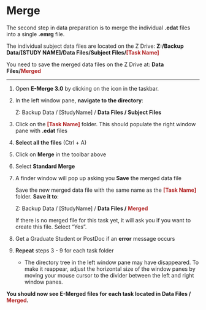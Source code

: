 # Merge

The second step in data preparation is to merge the individual **.edat** files into a single **.emrg** file.

The individual subject data files are located on the Z Drive: **Z:/Backup Data/[STUDY NAME]/Data Files/Subject Files/<span style="color: FireBrick">[Task Name]</span>**

You need to save the merged data files on the Z Drive at: **Data Files/<span style="color: FireBrick">Merged</span>**

----

1. Open **E-Merge 3.0** by clicking on the icon in the taskbar.

2. In the left window pane, **navigate to the directory**: 

    Z: Backup Data / [StudyName] / **Data Files / Subject Files**
    
3. Click on the **<span style="color: FireBrick">[Task Name]</span>** folder. This should populate the right window pane with **.edat** files

4. **Select all the files** (Ctrl + A)

5. Click on **Merge** in the toolbar above

6. Select **Standard Merge**

7. A finder window will pop up asking you **Save** the merged data file

    Save the new merged data file with the same name as the **<span style="color: FireBrick">[Task Name]</span>** folder. **Save it to**: 

    Z: Backup Data / [StudyName] / **Data Files / <span style="color: FireBrick">Merged</span>**
    
    If there is no merged file for this task yet, it will ask you if you want to create this file. Select "Yes".
    
9. Get a Graduate Student or PostDoc if an **error** message occurs

10. **Repeat** steps 3 - 9 for each task folder

    - The directory tree in the left window pane may have disappeared. To make it reappear, adjust the horizontal size of the window panes by moving your mouse cursor to the divider between the left and right window panes.

**You should now see E-Merged files for each task located in Data Files / <span style="color: FireBrick">Merged</span>.**

